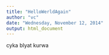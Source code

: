 ```yaml
---
title: "HelloWerldAgain"
author: "vc"
date: "Wednesday, November 12, 2014"
output: html_document
---
```


cyka blyat kurwa 
